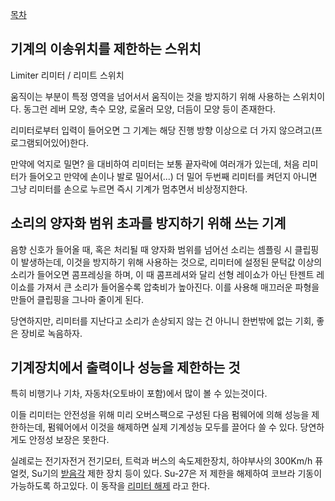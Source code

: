 [[목차]]
== 기계의 이송위치를 제한하는 스위치 ==
Limiter 리미터 / 리미트 스위치 

움직이는 부분이 특정 영역을 넘어서서 움직이는 것을 방지하기 위해 사용하는 스위치이다. 
동그런 레버 모양, 촉수 모양, 로울러 모양, 더듬이 모양 등이 존재한다. 

리미터로부터 입력이 들어오면 그 기계는 해당 진행 방향 이상으로 더 가지 않으려고(프로그램되어있어)한다.

만약에 억지로 밀면? 을 대비하여 리미터는 보통 끝자락에 여러개가 있는데, 처음 리미터가 들어오고 만약에 손이나 발로 밀어서(...) 더 밀어 두번째 리미터를 켜던지 아니면 그냥 리미터를 손으로 누르면 즉시 기계가 멈추면서 비상정지한다. 

== 소리의 양자화 범위 초과를 방지하기 위해 쓰는 기계 ==
음향 신호가 들어올 때, 혹은 처리될 때 양자화 범위를 넘어선 소리는 셈플링 시 클립핑이 발생하는데, 이것을 방지하기 위해 사용하는 것으로, 리미터에 설정된 문턱값 이상의 소리가 들어오면 콤프레싱을 하며, 이 때 콤프레셔와 달리 선형 레이쇼가 아닌 탄젠트 레이쇼를 가져서 큰 소리가 들어올수록 압축비가 높아진다. 이를 사용해 매끄러운 파형을 만들어 클립핑을 그나마 줄이게 된다. 

당연하지만, 리미터를 지난다고 소리가 손상되지 않는 건 아니니 한번밖에 없는 기회, 좋은 장비로 녹음하자. 

== 기계장치에서 출력이나 성능을 제한하는 것 ==
특히 비행기나 기차, 자동차(오토바이 포함)에서 많이 볼 수 있는것이다.

이들 리미터는 안전성을 위해 미리 오버스팩으로 구성된 다음 펌웨어에 의해 성능을 제한하는데, 펌웨어에서 이것을 해제하면 실제 기계성능 모두를 끌어다 쓸 수 있다. 당연하게도 안정성 보장은 못한다. 

실례로는 전기자전거 전기모터, 트럭과 버스의 속도제한장치, 하야부사의 300Km/h 퓨얼컷, Su기의 [[받음각]] 제한 장치 등이 있다. Su-27은 저 제한을 해제하여 코브라 기동이 가능하도록 하고있다. 이 동작을 [[리미터 해제]] 라고 한다. 

